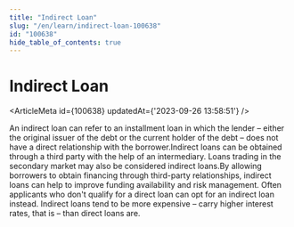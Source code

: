 ```yaml
---
title: "Indirect Loan"
slug: "/en/learn/indirect-loan-100638"
id: "100638"
hide_table_of_contents: true
---
```



# Indirect Loan

<ArticleMeta id={100638} updatedAt={'2023-09-26 13:58:51'} />
<div className='border-solid border-b border-t-0 my-4 border-[var(--ifm-color-gray-300)]' />

An indirect loan can refer to an installment loan in which the lender – either the original issuer of the debt or the current holder of the debt – does not have a direct relationship with the borrower.Indirect loans can be obtained through a third party with the help of an intermediary. Loans trading in the secondary market may also be considered indirect loans.By allowing borrowers to obtain financing through third-party relationships, indirect loans can help to improve funding availability and risk management. Often applicants who don't qualify for a direct loan can opt for an indirect loan instead. Indirect loans tend to be more expensive – carry higher interest rates, that is – than direct loans are.
